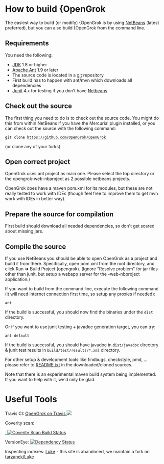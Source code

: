 = How to build {OpenGrok =

The easiest way to build (or modify) {OpenGrok is by using [http://www.netbeans.org NetBeans] (latest preferred), but you can also build {OpenGrok from the command line.

== Requirements ==

You need the following:

* [http://java.sun.com/javase/downloads/index.jsp JDK] 1.8 or higher
* [http://ant.apache.org/ Apache Ant] 1.9 or later
* The source code is located in a [http://git-scm.com/ git] repository
* First build has to happen with ant/mvn which downloads all dependencies
* [http://www.junit.org/ Junit] 4.x for testing if you don't have [http://www.netbeans.org/ Netbeans]

== Check out the source ==

The first thing you need to do is to check out the source code. You might do this from within NetBeans if you have the Mercurial plugin installed, or you can check out the source with the following command:

 git clone https://github.com/OpenGrok/OpenGrok

(or clone any of your forks)

== Open correct project ==

OpenGrok uses ant project as main one. Please select the top directory or the opengrok-web-nbproject as 2 possible netbeans projects.

OpenGrok does have a maven pom.xml for its modules, but these are not really tested to work with IDEs (though feel free to improve them to get mvn work with IDEs in better way).

== Prepare the source for compilation ==

First build should download all needed dependencies, so don't get scared about missing jars.

== Compile the source ==

If you use NetBeans you should be able to open OpenGrok as a project and build it from there. Specifically, open pom.xml from the root directory, and click Run => Build Project (opengrok). (Ignore "Resolve problem" for jar files other than junit, but setup a webapp server for the -web-nbproject application.)

If you want to build from the command line, execute the following command (it will need internet connection first time, so setup any proxies if needed):

 ant

If the build is successful, you should now find the binaries under the <code>dist</code> directory.

Or if you want to use junit testing + javadoc generation target, you can try:

 ant default


If the build is successful, you should have javadoc in <code>dist/javadoc</code> directory & junit test results in <code>build/test/results/*.xml</code> directory.

For other setup & development tools like findbugs, checkstyle, pmd, ... please refer to [https://github.com/OpenGrok/OpenGrok/blob/master/README.txt README.txt] in the downloaded/cloned sources.

Note that there is an experimental maven build system being implemented. If you want to help with it, we'd only be glad.

= Useful Tools =

Travis CI: <a href="https://travis-ci.org/OpenGrok/OpenGrok">OpenGrok on Travis <img src="https://travis-ci.org/OpenGrok/OpenGrok.png?branch=master"/></a>

Coverity scan: <a href="https://scan.coverity.com/projects/2627">
  <img alt="Coverity Scan Build Status"
       src="https://scan.coverity.com/projects/2627/badge.svg"/>
</a>

VersionEye: <a href='https://www.versioneye.com/user/projects/54b7a584050646ca5c0001aa'><img src='https://www.versioneye.com/user/projects/54b7a584050646ca5c0001aa/badge.svg?style=flat' alt="Dependency Status" /></a>

Inspecting indexes: [http://code.google.com/p/luke/ Luke] - this site is abandoned, we maintain a fork on [http://github.com/tarzanek/luke tarzanek/Luke] 
